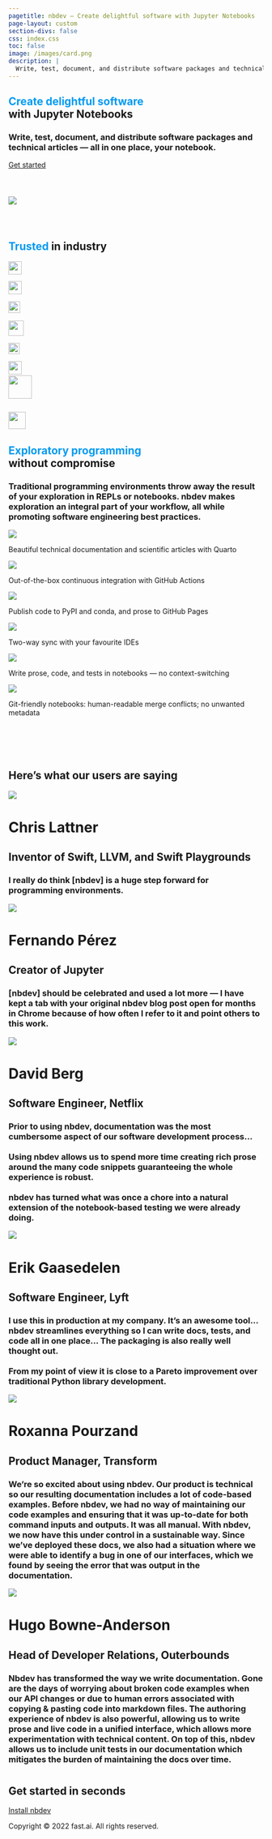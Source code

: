 ```yaml
---
pagetitle: nbdev – Create delightful software with Jupyter Notebooks
page-layout: custom
section-divs: false
css: index.css
toc: false
image: /images/card.png
description: |
  Write, test, document, and distribute software packages and technical articles — all in one place, your notebook.
---
```


::: {.hero-banner .content-block}

# <span style='color:#009AF1'>Create delightful software</span><br>with Jupyter Notebooks

### Write, test, document, and distribute software packages and technical articles — all in one place, your notebook.

[Get started](getting_started.ipynb){.btn-action-primary .btn-action .btn .btn-success .btn-lg role="button"}

![](images/card.png){style="margin-top: 40px; margin-bottom: 40px"}

:::

::: {.hero-banner .mid-content}

## <span style='color:#009AF1'>Trusted</span> in industry

::: {.grid style="column-gap: 50px"}
::: {.g-col-12 .g-col-sm-6 .g-col-md-3}
![](images/netflix.svg){height=26px stlye="position: relative; top: 1px"}
:::
::: {.g-col-12 .g-col-sm-6 .g-col-md-3}
![](images/transform.svg){height=26px style="position: relative; bottom: 1px"}
:::
::: {.g-col-12 .g-col-sm-6 .g-col-md-3}
![](images/outerbounds.svg){height=23px style="position: relative; bottom: 1px"}
:::
::: {.g-col-12 .g-col-sm-6 .g-col-md-3}
![](images/novetta.svg){height=30px style="position: relative: top: 1px"}
:::
::: {.g-col-12 .g-col-sm-6 .g-col-md-3}
![](images/amd.svg){height=22px}
:::
::: {.g-col-12 .g-col-sm-6 .g-col-md-3}
![](images/overstory.png){height=26px}
:::
::: {.g-col-12 .g-col-sm-6 .g-col-md-3}
![](images/bom.png){height=46px style="position: relative; bottom: 12px"}
:::
::: {.g-col-12 .g-col-sm-6 .g-col-md-3}
![](images/lyft.svg){height=34px}
:::
:::

:::

::: {.content-block}

::: {.hero-banner}
## <span style='color:#009AF1'>Exploratory programming</span><br>without compromise

### Traditional programming environments throw away the result of your exploration in REPLs or notebooks. nbdev makes exploration an integral part of your workflow, all while promoting software engineering best practices.
:::

::: {.grid .gap-4 style="padding-bottom: 60px"}

::: {.feature .g-col-12 .g-col-sm-6 .g-col-md-4}
![](images/docs.svg)

Beautiful technical documentation and scientific articles with Quarto
:::
::: {.feature .g-col-12 .g-col-sm-6 .g-col-md-4}
![](images/testing.svg)

Out-of-the-box continuous integration with GitHub Actions
:::
::: {.feature .g-col-12 .g-col-sm-6 .g-col-md-4}
![](images/packaging.svg)

Publish code to PyPI and conda, and prose to GitHub Pages
:::
::: {.feature .g-col-12 .g-col-sm-6 .g-col-md-4}
![](images/vscode.svg)

Two-way sync with your favourite IDEs
:::
::: {.feature .g-col-12 .g-col-sm-6 .g-col-md-4}
![](images/jupyter.svg)

Write prose, code, and tests in notebooks — no context-switching
:::
::: {.feature .g-col-12 .g-col-sm-6 .g-col-md-4}
![](images/git.svg)

Git-friendly notebooks: human-readable merge conflicts; no unwanted metadata
:::

:::

:::


::: {.mid-content}

::: {.hero-banner}
## Here's what our users are saying
:::

::: {.content-block .grid .gap-4}

::: {.testimonial .g-col-12 .g-col-md-6}
![](images/chris-lattner.png)

# Chris Lattner

## Inventor of Swift, LLVM, and Swift Playgrounds

### I really do think [nbdev] is a huge step forward for programming environments.
:::

::: {.testimonial .g-col-12 .g-col-md-6}
![](images/fernando-pérez.jpeg)

# Fernando Pérez

## Creator of Jupyter

### [nbdev] should be celebrated and used a lot more — I have kept a tab with your original nbdev blog post open for months in Chrome because of how often I refer to it and point others to this work.
:::

::: {.testimonial .g-col-12 .g-col-md-6}

![](images/david-berg.jpeg)

# David Berg

## Software Engineer, Netflix

### Prior to using nbdev, documentation was the most cumbersome aspect of our software development process…<br><br>Using nbdev allows us to spend more time creating rich prose around the many code snippets guaranteeing the whole experience is robust.<br><br>nbdev has turned what was once a chore into a natural extension of the notebook-based testing we were already doing.
:::

::: {.testimonial .g-col-12 .g-col-md-6}
![](images/erik-gaasedelen.jpeg)

# Erik Gaasedelen

## Software Engineer, Lyft

### I use this in production at my company. It’s an awesome tool… nbdev streamlines everything so I can write docs, tests, and code all in one place… The packaging is also really well thought out.<br><br>From my point of view it is close to a Pareto improvement over traditional Python library development.
:::

::: {.testimonial .g-col-12 .g-col-md-6}
![](images/roxanna-pourzand.jpeg)

# Roxanna Pourzand

## Product Manager, Transform

### We’re so excited about using nbdev. Our product is technical so our resulting documentation includes a lot of code-based examples. Before nbdev, we had no way of maintaining our code examples and ensuring that it was up-to-date for both command inputs and outputs. It was all manual. With nbdev, we now have this under control in a sustainable way. Since we’ve deployed these docs, we also had a situation where we were able to identify a bug in one of our interfaces, which we found by seeing the error that was output in the documentation.
:::

::: {.testimonial .g-col-12 .g-col-md-6}
![](images/hugo-bowne-anderson.jpeg)

# Hugo Bowne-Anderson

## Head of Developer Relations, Outerbounds

### Nbdev has transformed the way we write documentation. Gone are the days of worrying about broken code examples when our API changes or due to human errors associated with copying & pasting code into markdown files. The authoring experience of nbdev is also powerful, allowing us to write prose and live code in a unified interface, which allows more experimentation with technical content. On top of this,  nbdev allows us to include unit tests in our documentation which mitigates the burden of maintaining the docs over time. 
:::

:::

:::

::: {.hero-banner .content-block style="margin-top: 40px"}
## Get started in seconds

[Install nbdev](getting_started.ipynb){.btn-action-primary .btn-action .btn .btn-success .btn-lg role="button"}
:::

::: {.footer .content-block}
Copyright © 2022 fast.ai. All rights reserved.
:::
